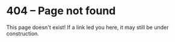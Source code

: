 # 404 – Page not found

This page doesn't exist! If a link led you here, it may still be under construction.
